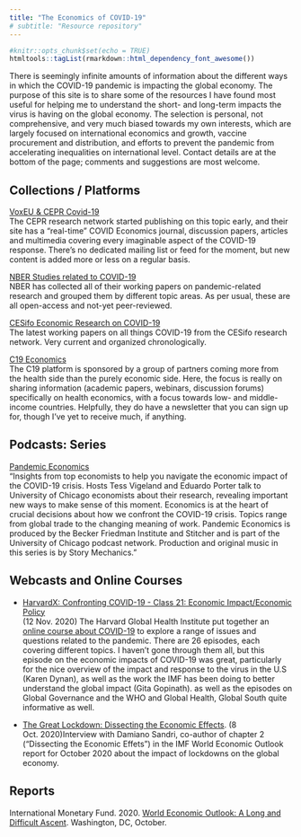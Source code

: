 ```yaml
---
title: "The Economics of COVID-19"
# subtitle: "Resource repository"
---
```

```r
#knitr::opts_chunk$set(echo = TRUE)
htmltools::tagList(rmarkdown::html_dependency_font_awesome())
```

There is seemingly infinite amounts of information about the different ways in which the COVID-19 pandemic is impacting the global economy. The purpose of this site is to share some of the resources I have found most useful for helping me to understand the short- and long-term impacts the virus is having on the global economy. The selection is personal, not comprehensive, and very much biased towards my own interests, which are largely focused on international economics and growth, vaccine procurement and distribution, and efforts to prevent the pandemic from accelerating inequalities on international level. Contact details are at the bottom of the page; comments and suggestions are most welcome.  

  
## Collections / Platforms  
  
[VoxEU & CEPR Covid-19](https://voxeu.org/pages/covid-19-page)    
The CEPR research network started publishing on this topic early, and their site has a "real-time" COVID Economics journal, discussion papers, articles and multimedia covering every imaginable aspect of the COVID-19 response. There's no dedicated mailing list or feed for the moment, but new content is added more or less on a regular basis.
  
[NBER Studies related to COVID-19](https://www.nber.org/nber-studies-related-covid-19-pandemic-topic-area)  
NBER has collected all of their working papers on pandemic-related research and grouped them by different topic areas. As per usual, these are all open-access and not-yet peer-reviewed.    
  
[CESifo Economic Research on COVID-19](https://www.cesifo.org/en/economic-research-on-covid-19)  
The latest working papers on all things COVID-19 from the CESifo research network. Very current and organized chronologically.  
    
[C19 Economics](https://c19economics.org/)  
The C19 platform is sponsored by a group of partners coming  more from the health side than the purely economic side. Here, the focus is really on sharing information (academic papers, webinars, discussion forums) specifically on health economics, with a focus towards low- and middle-income countries. Helpfully, they do have a newsletter that you can sign up for, though I've yet to receive much, if anything.    

  
## Podcasts: Series  
  
[Pandemic Economics](https://bfi.uchicago.edu/podcast/pandemic-economics/)  
"Insights from top economists to help you navigate the economic impact of the COVID-19 crisis. Hosts Tess Vigeland and Eduardo Porter talk to University of Chicago economists about their research, revealing important new ways to make sense of this moment. Economics is at the heart of crucial decisions about how we confront the COVID-19 crisis. Topics range from global trade to the changing meaning of work. Pandemic Economics is produced by the Becker Friedman Institute and Stitcher and is part of the University of Chicago podcast network. Production and original music in this series is by Story Mechanics."  

  
<!-- ## Podcasts: Single episodes   -->

  
## Webcasts and Online Courses  
  
* [HarvardX: Confronting COVID-19 - Class 21: Economic Impact/Economic Policy](https://www.youtube.com/watch?v=FrvMOJgFN4k&list=PLDSYr_mbXj9VtUDUNPmMO6VnkagS_YnbP&index=21)  
(12 Nov. 2020) The Harvard Global Health Institute put together an [online course about COVID-19](https://www.youtube.com/playlist?list=PLDSYr_mbXj9VtUDUNPmMO6VnkagS_YnbP) to explore a range of issues and questions related to the pandemic. There are 26 episodes, each covering different topics. I haven't gone through them all, but this episode on the economic impacts of COVID-19 was great, particularly for the nice overview of the impact and response to the virus in the U.S (Karen Dynan), as well as the work the IMF has been doing to better understand the global impact (Gita Gopinath). as well as the episodes on Global Governance and the WHO and Global Health, Global South quite informative as well.  
  
* [The Great Lockdown: Dissecting the Economic Effects](https://www.imf.org/external/mmedia/view.aspx?vid=6198779261001). 
(8 Oct. 2020)Interview with Damiano Sandri, co-author of chapter 2 ("Dissecting the Economic Effets") in the IMF World Economic Outlook report for October 2020 about the impact of lockdowns on the global economy.  

  
## Reports  

 International Monetary Fund. 2020. [World Economic Outlook: A Long and Difficult Ascent](https://www.imf.org/en/Publications/WEO/Issues/2020/09/30/world-economic-outlook-october-2020#Full%20Report%20and%20Executive%20Summary). Washington, DC, October.  

  
<!-- ## Research papers -->

<!-- #### __Machine Learning__ -->

<!-- [An Introduction to Statistical Learning with Applications in R](http://www-bcf.usc.edu/~gareth/ISL) <br> -->
<!-- *Gareth James, Daniela Witten, Trevor Hastie and Robert Tibshirani* <br> -->
<!-- This book provides a hands-on and R-based introduction to Machine Learning. <br/> -->
<!-- _PDF available online_ -->

<!-- #### __Sparse Models__ -->

<!-- The following two books presents a detailed account of recently developed approaches to estimating models containing a large number of parameters, including the Lasso and versions of it:  -->

<!-- [Statistical Learning with Sparsity - The Lasso and Generalizations](https://web.stanford.edu/~hastie/StatLearnSparsity/)   -->
<!-- *Trevor Hastie, Robert Tibshirani, and Martin Wainwright*   -->
<!-- In book contains an introduction to and a summary of the actively developing field of statistical learning with sparse models.   -->
<!-- _PDF available online_ -->

<!-- [Statistics for High-Dimensional Data - Methods, Theory and Applications](https://www.springer.com/gp/book/9783642201912)    -->
<!-- *Peter Buhlmann, and Sara van de Geer*   -->
<!-- This book brings together methodological concepts, computational algorithms, a -->
<!-- few applications and mathematical theory for high-dimensional statistics.   -->

  
<!-- ## Data / Tools    -->


<!-- ## People to follow -->

<!-- * [Susan Athey](https://www.gsb.stanford.edu/faculty-research/faculty/susan-athey) (Stanford) [<i class="fa fa-twitter"></i> ](https://twitter.com/susan_athey)   -->

<!-- * [Alexandre Belloni](https://faculty.fuqua.duke.edu/~abn5/belloni-index.html) (Duke)   -->

<!-- * [Sendhil Mullainathan](https://www.chicagobooth.edu/faculty/directory/m/sendhil-mullainathan)   (Chicago) [<i class="fa fa-twitter"></i> ](https://twitter.com/m_sendhil)   -->

